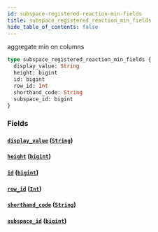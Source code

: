 ```yaml
---
id: subspace-registered-reaction-min-fields
title: subspace_registered_reaction_min_fields
hide_table_of_contents: false
---
```


aggregate min on columns

```graphql
type subspace_registered_reaction_min_fields {
  display_value: String
  height: bigint
  id: bigint
  row_id: Int
  shorthand_code: String
  subspace_id: bigint
}
```

### Fields

#### [`display_value`](#) ([`String`](../scalars/string))

#### [`height`](#) ([`bigint`](../scalars/bigint))

#### [`id`](#) ([`bigint`](../scalars/bigint))

#### [`row_id`](#) ([`Int`](../scalars/int))

#### [`shorthand_code`](#) ([`String`](../scalars/string))

#### [`subspace_id`](#) ([`bigint`](../scalars/bigint))
